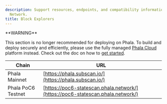 ```yaml
---
description: Support resources, endpoints, and compatibility information for Phala
  Network.
title: Block Explorers
---
```



<Note type="danger">
**WARNING**

This section is no longer recommended for deploying on Phala. To build and deploy securely and efficiently, please use the fully managed [Phala Cloud](https://cloud.phala.network) platform instead. Check out the doc on how to [get started](/phala-cloud/getting-started/overview).
</Note>

| Chain              | URL                                                                            |
| ------------------ | ------------------------------------------------------------------------------ |
| Phala Mainnet      | [https://phala.subscan.io/](https://phala.subscan.io/)                         |
| Phala PoC6 Testnet | [https://poc6-statescan.phala.network/](https://poc6-statescan.phala.network/) |
